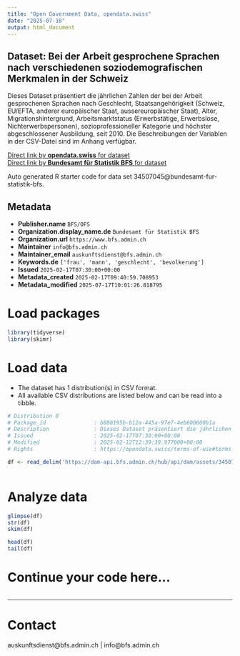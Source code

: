 ```yaml
---
title: "Open Government Data, opendata.swiss"
date: "2025-07-18"
output: html_document
---
```


## Dataset: Bei der Arbeit gesprochene Sprachen nach verschiedenen soziodemografischen Merkmalen in der Schweiz

Dieses Dataset präsentiert die jährlichen Zahlen der bei der Arbeit gesprochenen Sprachen nach Geschlecht, Staatsangehörigkeit (Schweiz, EU/EFTA, anderer europäischer Staat, aussereuropäischer Staat), Alter, Migrationshintergrund, Arbeitsmarktstatus (Erwerbstätige, Erwerbslose, Nichterwerbspersonen), sozioprofessioneller Kategorie und höchster abgeschlossener Ausbildung, seit 2010. Die Beschreibungen der Variablen in der CSV-Datei sind im Anhang verfügbar.

[Direct link by **opendata.swiss** for dataset](https://opendata.swiss/de/dataset/bei-der-arbeit-gesprochene-sprachen-nach-verschiedenen-soziodemografischen-merkmalen-in-der-sch1)<br>
[Direct link by **Bundesamt für Statistik BFS** for dataset](https://www.bfs.admin.ch/asset/de/ts-x-40.02.01.08.14)

Auto generated R starter code for data set 34507045@bundesamt-fur-statistik-bfs.

## Metadata

- **Publisher.name** `BFS/OFS`
- **Organization.display_name.de** `Bundesamt für Statistik BFS`
- **Organization.url** `https://www.bfs.admin.ch`
- **Maintainer** `info@bfs.admin.ch`
- **Maintainer_email** `auskunftsdienst@bfs.admin.ch`
- **Keywords.de** `['frau', 'mann', 'geschlecht', 'bevolkerung']`
- **Issued** `2025-02-17T07:30:00+00:00`
- **Metadata_created** `2025-02-17T09:40:59.708953`
- **Metadata_modified** `2025-07-17T10:01:26.818795`


# Load packages

```r

library(tidyverse)
library(skimr)

```

# Load data

-   The dataset has 1 distribution(s) in CSV format.
-   All available CSV distributions are listed below and can be read into a tibble.

```r

# Distribution 0
# Package_id               : b880195b-b12a-445a-97e7-4eb600600b1a
# Description              : Dieses Dataset präsentiert die jährlichen Zahlen der bei der Arbeit gesprochenen Sprachen nach Geschlecht, Staatsangehörigkeit (Schweiz, EU/EFTA, anderer europäischer Staat, aussereuropäischer Staat), Alter, Migrationshintergrund, Arbeitsmarktstatus (Erwerbstätige, Erwerbslose, Nichterwerbspersonen), sozioprofessioneller Kategorie und höchster abgeschlossener Ausbildung, seit 2010. Die Beschreibungen der Variablen in der CSV-Datei sind im Anhang verfügbar.
# Issued                   : 2025-02-17T07:30:00+00:00
# Modified                 : 2025-02-12T12:39:39.977000+00:00
# Rights                   : https://opendata.swiss/terms-of-use#terms_by_ask

df <- read_delim('https://dam-api.bfs.admin.ch/hub/api/dam/assets/34507051/master')



```

# Analyze data

```r

glimpse(df)
str(df)
skim(df)

head(df)
tail(df)

```

# Continue your code here...

```r

```

------------------------------------------------------------------------

# Contact

auskunftsdienst@bfs.admin.ch | info@bfs.admin.ch
